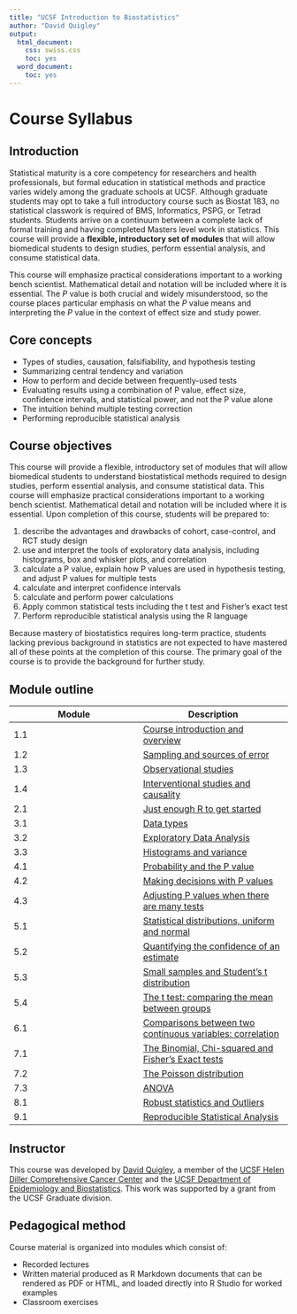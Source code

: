 ```yaml
---
title: "UCSF Introduction to Biostatistics"
author: "David Quigley"
output:
  html_document:
    css: swiss.css
    toc: yes
  word_document:
    toc: yes
---
```


Course Syllabus
====================

Introduction
--------------------------------------------------------------------------------

Statistical maturity is a core competency for researchers and health professionals, but formal education in statistical methods and practice varies widely among the graduate schools at UCSF. Although graduate students may opt to take a full introductory course such as Biostat 183, no statistical classwork is required of BMS, Informatics, PSPG, or Tetrad students. Students arrive on a continuum between a complete lack of formal training and having completed Masters level work in statistics. This course will provide a **flexible, introductory set of modules** that will allow biomedical students to design studies, perform essential analysis, and consume statistical data.

This course will emphasize practical considerations important to a working bench scientist. Mathematical detail and notation will be included where it is essential. The *P* value is both crucial and widely misunderstood, so the course places particular emphasis on what the *P* value means and interpreting the *P* value in the context of effect size and study power. 

Core concepts 
----------------------------

* Types of studies, causation, falsifiability, and hypothesis testing
* Summarizing central tendency and variation 
* How to perform and decide between frequently-used tests
* Evaluating results using a combination of P value, effect size, confidence intervals, and statistical power, and not the P value alone
* The intuition behind multiple testing correction
* Performing reproducible statistical analysis 


Course objectives
---------------------

This course will provide a flexible, introductory set of modules that will allow biomedical students to understand biostatistical methods required to design studies, perform essential analysis, and consume statistical data. This course will emphasize practical considerations important to a working bench scientist. Mathematical detail and notation will be included where it is essential. Upon completion of this course, students will be prepared to:

1. describe the advantages and drawbacks of cohort, case-control, and RCT study design
2. use and interpret the tools of exploratory data analysis, including histograms, box and whisker plots, and correlation
3. calculate a P value, explain how P values are used in hypothesis testing, and adjust P values for multiple tests
4. calculate and interpret confidence intervals
5. calculate and perform power calculations
6. Apply common statistical tests including the t test and Fisher’s exact test
7. Perform reproducible statistical analysis using the R language

Because mastery of biostatistics requires long-term practice, students lacking previous background in statistics are not expected to have mastered all of these points at the completion of this course. The primary goal of the course is to provide the background for further study.


Module outline
-----------------------

Module | Description 
------ | ------- 
1.1    | [Course introduction and overview](module_01.1.html)
1.2    | [Sampling and sources of error](module_01.2.html)
1.3    | [Observational studies](module_01.3.html)
1.4    | [Interventional studies and causality](module_01.4.html)
2.1    | [Just enough R to get started](module_02.html)
3.1    | [Data types](module_03.1.html)
3.2    | [Exploratory Data Analysis](module_03.2.html)
3.3    | [Histograms and variance](module_03.3.html)
4.1    | [Probability and the P value](module_04.1.html)
4.2    | [Making decisions with P values](module_04.2.html)
4.3    | [Adjusting P values when there are many tests](module_04.3.html)
5.1    | [Statistical distributions, uniform and normal](module_05.1.html)
5.2    | [Quantifying the confidence of an estimate](module_05.2.html)
5.3    | [Small samples and Student’s t distribution](module_05.3.html)
5.4    | [The t test: comparing the mean between groups](module_05.4.html)
6.1    | [Comparisons between two continuous variables: correlation](module_06.1.html)
7.1    | [The Binomial, Chi-squared and Fisher's Exact tests](module_07.1.html)
7.2    | [The Poisson distribution](module_07.2.html)
7.3    | [ANOVA](module_07.3.html)
8.1    | [Robust statistics and Outliers](module_08.1.html)
9.1    | [Reproducible Statistical Analysis](module_09.1.html)

Instructor
-----------------------

This course was developed by [David Quigley](http://davidquigley.com), a member of the [UCSF Helen Diller Comprehensive Cancer Center](http://cancer.ucsf.edu) and the [UCSF Department of Epidemiology and Biostatistics](http://epibiostat.ucsf.edu). This work was supported by a grant from the UCSF Graduate division.

Pedagogical method
----------------------------

Course material is organized into modules which consist of:

* Recorded lectures
* Written material produced as R Markdown documents that can be rendered as PDF or HTML, and loaded directly into R Studio for worked examples
* Classroom exercises

